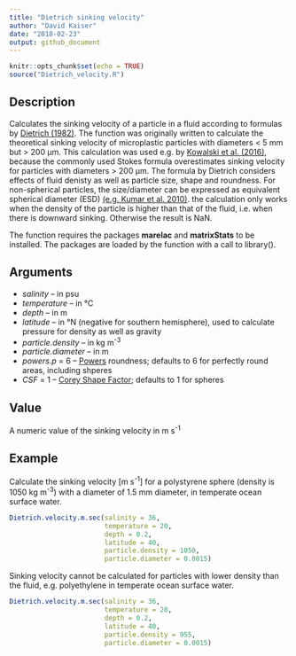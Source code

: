 ```yaml
---
title: "Dietrich sinking velocity"
author: "David Kaiser"
date: "2018-02-23"
output: github_document
---
```


```r
knitr::opts_chunk$set(echo = TRUE)
source("Dietrich_velocity.R")
```

## Description

Calculates the sinking velocity of a particle in a fluid according to formulas by [Dietrich (1982)](http://onlinelibrary.wiley.com/doi/10.1029/WR018i006p01615/abstract). The function was originally written to calculate the theoretical sinking velocity of microplastic particles with diameters < 5 mm but > 200 µm. This calculation was used e.g. by [Kowalski et al. (2016)](https://www.sciencedirect.com/science/article/pii/S0025326X16303848), because the commonly used Stokes formula overestimates sinking velocity for particles with diameters > 200 µm. 
The formula by Dietrich considers effects of fluid denisty as well as particle size, shape and roundness. For non-spherical particles, the size/diameter can be expressed as equivalent spherical diameter (ESD) [(e.g. Kumar et al. 2010)](https://www.sciencedirect.com/science/article/pii/S0278434310003134).
the calculation only works when the density of the particle is higher than that of the fluid, i.e. when there is downward sinking. Otherwise the result is NaN.

The function requires the packages **marelac** and **matrixStats** to be installed. The packages are loaded by the function with a call to library().

## Arguments

* *salinity* -- in psu
* *temperature* -- in °C
* *depth* -- in m
* *latitude* -- in °N (negative for southern hemisphere), used to calculate pressure for density as well as gravity
* *particle.density* -- in kg m^-3^
* *particle.diameter* -- in m
* *powers.p* = 6 -- [Powers](https://pubs.geoscienceworld.org/sepm/jsedres/article-abstract/23/2/117/112811/a-new-roundness-scale-for-sedimentary-particles?redirectedFrom=fulltext) roundness; defaults to 6 for perfectly round areas, including shperes
* *CSF* = 1 -- [Corey Shape Factor](https://www.researchgate.net/publication/252625134_Settling_Velocities_of_Circular_Cylinders_at_Low_Reynolds_Numbers); defaults to 1 for spheres

## Value

A numeric value of the sinking velocity in m s^-1^

## Example

Calculate the sinking velocity [m s^-1^] for a polystyrene sphere (density is 1050 kg m^-3^) with a diameter of 1.5 mm diameter, in temperate ocean surface water.

```r
Dietrich.velocity.m.sec(salinity = 36, 
                        temperature = 20, 
                        depth = 0.2, 
                        latitude = 40, 
                        particle.density = 1050, 
                        particle.diameter = 0.0015)
```

Sinking velocity cannot be calculated for particles with lower density than the fluid, e.g. polyethylene in temperate ocean surface water.

```r
Dietrich.velocity.m.sec(salinity = 36, 
                        temperature = 20, 
                        depth = 0.2, 
                        latitude = 40, 
                        particle.density = 955, 
                        particle.diameter = 0.0015)
```